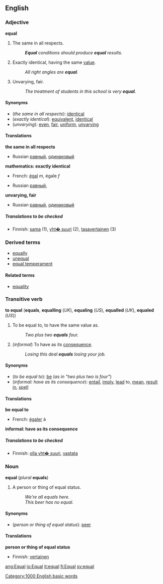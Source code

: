 ==English==
=== Adjective ===
'''equal'''

#The same in all respects.
#:'''''Equal''' conditions should produce '''equal''' results.''
#{{mathematics}} Exactly identical, having the same [[value]].
#:''All right angles are '''equal'''.''
#Unvarying, fair.
#:''The treatment of students in this school is very '''equal'''.''

====Synonyms====
*(''the same in all respects''): [[identical]]
*(''exactly identical''): [[equivalent]], [[identical]]
*(''unvarying''): [[even]], [[fair]], [[uniform]], [[unvarying]]

====Translations====

'''the same in all respects'''
{{top}}
{{mid}}
*Russian [[равный]], [[одинаковый]]
{{bottom}}

'''mathematics: exactly identical'''
{{top}}
*French: [[égal]] ''m'', égale ''f''
{{mid}}
*Russian [[равный]], 
{{bottom}}

'''unvarying, fair'''
{{top}}
{{mid}}
*Russian [[равный]], [[одинаковый]]  
{{bottom}}

=====Translations to be checked=====
<!--Remove this section once all of the translations below have been moved into the tables above.-->
{{checktrans}}

*Finnish: [[sama]] (1), [[yht� suuri]] (2), [[tasavertainen]] (3)

===Derived terms===
*[[equally]]
*[[unequal]]
*[[equal temperament]]

==== Related terms ====
*[[equality]]

=== Transitive verb ===
'''to equal''' ('''equals''', '''equalling''' (''UK''), '''equaling''' (''US''), '''equalled''' (''UK''), '''equaled''' (''US''))

#{{mathematics}} To be equal to, to have the same value as.
#:''Two plus two '''equals''' four.''
#(''informal'') To have as its [[consequence]].
#:''Losing this deal '''equals''' losing your job.''

====Synonyms====
*(''to be equal to''): [[be]] (''as in "two plus two is four"'')
*(''informal: have as its consequence''): [[entail]], [[imply]], [[lead]] to, [[mean]], [[result in]], [[spell]]

==== Translations ====

'''be equal to'''
{{top}}
*French: [[égaler]] à
{{mid}}
{{bottom}}

'''informal: have as its consequence'''
{{top}}
{{mid}}
{{bottom}}

=====Translations to be checked=====
<!--Remove this section once all of the translations below have been moved into the tables above.-->
{{checktrans}}

*Finnish: [[olla yht� suuri]], [[vastata]]

=== Noun ===
'''equal''' (''plural'' '''equals''')
#A person or thing of equal status.
#:''We're all equals here.''
#:''This beer has no equal.''

====Synonyms====
*(''person or thing of equal status''): [[peer]]

==== Translations ====

'''person or thing of equal status'''
{{top}}
*Finnish: [[vertainen]]
{{mid}}
{{bottom}}

[[Category:1000 English basic words]]

[[ang:Equal]]
[[io:Equal]]
[[it:equal]]
[[fi:Equal]]
[[sv:equal]]